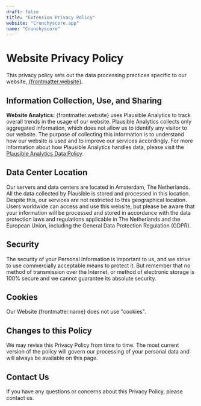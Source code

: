 ```yaml
---
draft: false
title: "Extension Privacy Policy"
website: "Crunchyscore.app"
name: "Crunchyscore"
---
```


# Website Privacy Policy

This privacy policy sets out the data processing practices specific to our website, [{frontmatter.website}](https://crunchyscore.app/).

## Information Collection, Use, and Sharing

**Website Analytics:** {frontmatter.website} uses Plausible Analytics to track overall trends in the usage of our website. Plausible Analytics collects only aggregated information, which does not allow us to identify any visitor to our website.
The purpose of collecting this information is to understand how our website is used and to improve our services accordingly. For more information about how Plausible Analytics handles data, please visit the [Plausible Analytics Data Policy](https://plausible.io/data-policy).

## Data Center Location

Our servers and data centers are located in Amsterdam, The Netherlands. All the data collected by Plausible is stored and processed in this location. Despite this, our services are not restricted to this geographical location. Users worldwide can access and use this website, but please be aware that your information will be processed and stored in accordance with the data protection laws and regulations applicable in The Netherlands and the European Union, including the General Data Protection Regulation (GDPR).

## Security

The security of your Personal Information is important to us, and we strive to use commercially acceptable means to protect it. But remember that no method of transmission over the Internet, or method of electronic storage is 100% secure and we cannot guarantee its absolute security.

## Cookies

Our Website {frontmatter.name} does not use "cookies".

## Changes to this Policy

We may revise this Privacy Policy from time to time. The most current version of the policy will govern our processing of your personal data and will always be available on this page.

## Contact Us

If you have any questions or concerns about this Privacy Policy, please contact us.
